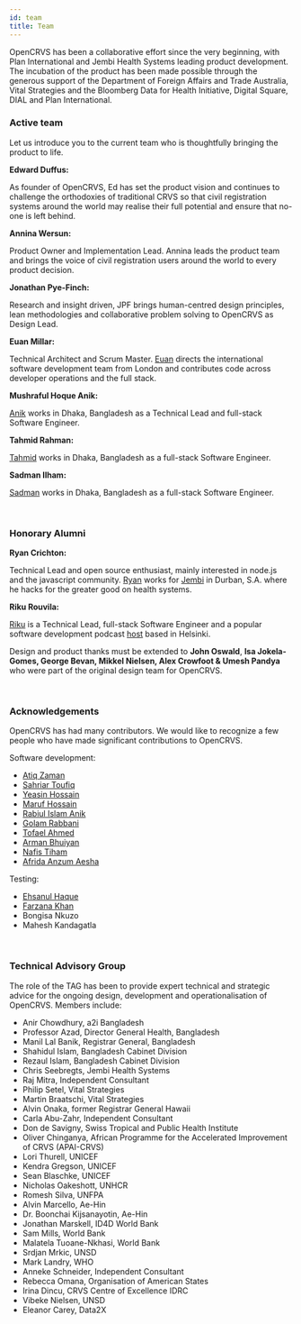 ```yaml
---
id: team
title: Team
---
```


OpenCRVS has been a collaborative effort since the very beginning, with Plan International and Jembi Health Systems leading product development. The incubation of the product has been made possible through the generous support of the Department of Foreign Affairs and Trade Australia, Vital Strategies and the Bloomberg Data for Health Initiative, Digital Square, DIAL and Plan International.

### Active team

Let us introduce you to the current team who is thoughtfully bringing the product to life.

**Edward Duffus:**

As founder of OpenCRVS, Ed has set the product vision and continues to challenge the orthodoxies of traditional CRVS so that civil registration systems around the world may realise their full potential and ensure that no-one is left behind.

**Annina Wersun:**

Product Owner and Implementation Lead. Annina leads the product team and brings the voice of civil registration users around the world to every product decision.

**Jonathan Pye-Finch:**

Research and insight driven, JPF brings human-centred design principles, lean methodologies and collaborative problem solving to OpenCRVS as Design Lead.

**Euan Millar:**

Technical Architect and Scrum Master. [Euan](https://github.com/euanmillar) directs the international software development team from London and contributes code across developer operations and the full stack.

**Mushraful Hoque Anik:**

[Anik](https://github.com/mushrafulhoque-dsi) works in Dhaka, Bangladesh as a Technical Lead and full-stack Software Engineer.

**Tahmid Rahman:**

[Tahmid](https://github.com/tahmidrahman-dsi) works in Dhaka, Bangladesh as a full-stack Software Engineer.

**Sadman Ilham:**

[Sadman](https://github.com/Sadman-Ilham) works in Dhaka, Bangladesh as a full-stack Software Engineer.

<br />

### Honorary Alumni

**Ryan Crichton:**

Technical Lead and open source enthusiast, mainly interested in node.js and the javascript community. [Ryan](https://github.com/rcrichton?tab=overview&org=jembi) works for [Jembi](https://www.jembi.org/) in Durban, S.A. where he hacks for the greater good on health systems.

**Riku Rouvila:**

[Riku](https://github.com/rikukissa) is a Technical Lead, full-stack Software Engineer and a popular software development podcast [host](http://webbidevaus.fi) based in Helsinki.

Design and product thanks must be extended to **John Oswald**, **Isa Jokela-Gomes, George Bevan, Mikkel Nielsen, Alex Crowfoot & Umesh Pandya** who were part of the original design team for OpenCRVS.

<br />

### Acknowledgements

OpenCRVS has had many contributors. We would like to recognize a few people who have made significant contributions to OpenCRVS.

Software development:

- [Atiq Zaman](https://github.com/atiqzaman-dsi)
- [Sahriar Toufiq](https://github.com/sahriartoufiq)
- [Yeasin Hossain](https://github.com/yeasinhossain-dsi)
- [Maruf Hossain](https://github.com/maruftamun-dsi)
- [Rabiul Islam Anik](https://github.com/rabiulislamanik)
- [Golam Rabbani](https://github.com/mgorabbani)
- [Tofael Ahmed](https://github.com/tofaelahmed)
- [Arman Bhuiyan](https://github.com/arman37)
- [Nafis Tiham](https://github.com/nafistiham)
- [Afrida Anzum Aesha](https://github.com/afrida67)

Testing:

- [Ehsanul Haque](https://github.com/ehsanulhaque-dsi)
- [Farzana Khan](https://github.com/farzana-khan)
- Bongisa Nkuzo
- Mahesh Kandagatla

<br />

### Technical Advisory Group

The role of the TAG has been to provide expert technical and strategic advice for the ongoing design, development and operationalisation of OpenCRVS. Members include:

- Anir Chowdhury, a2i Bangladesh
- Professor Azad, Director General Health, Bangladesh
- Manil Lal Banik, Registrar General, Bangladesh
- Shahidul Islam, Bangladesh Cabinet Division
- Rezaul Islam, Bangladesh Cabinet Division
- Chris Seebregts, Jembi Health Systems
- Raj Mitra, Independent Consultant
- Philip Setel, Vital Strategies
- Martin Braatschi, Vital Strategies
- Alvin Onaka, former Registrar General Hawaii
- Carla Abu-Zahr, Independent Consultant
- Don de Savigny, Swiss Tropical and Public Health Institute
- Oliver Chinganya, African Programme for the Accelerated Improvement of CRVS (APAI-CRVS)
- Lori Thurell, UNICEF
- Kendra Gregson, UNICEF
- Sean Blaschke, UNICEF
- Nicholas Oakeshott, UNHCR
- Romesh Silva, UNFPA
- Alvin Marcello, Ae-Hin
- Dr. Boonchai Kijsanayotin, Ae-Hin
- Jonathan Marskell, ID4D World Bank
- Sam Mills, World Bank
- Malatela Tuoane-Nkhasi, World Bank
- Srdjan Mrkic, UNSD
- Mark Landry, WHO
- Anneke Schneider, Independent Consultant
- Rebecca Omana, Organisation of American States
- Irina Dincu, CRVS Centre of Excellence IDRC
- Vibeke Nielsen, UNSD
- Eleanor Carey, Data2X
